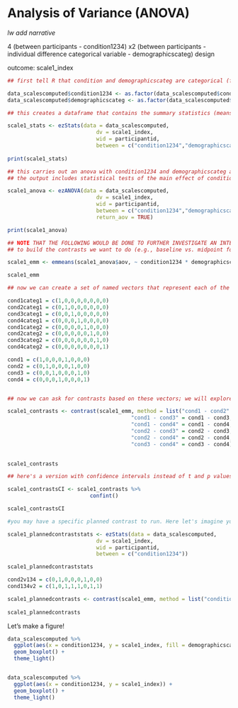 # Analysis of Variance (ANOVA)

*lw add narrative*

4 (between participants - condition1234) x2 (between participants - individual difference categorical variable - demographicscateg) design

outcome: scale1_index

```r

## first tell R that condition and demographicscateg are categorical (factors)

data_scalescomputed$condition1234 <- as.factor(data_scalescomputed$condition1234)
data_scalescomputed$demographicscateg <- as.factor(data_scalescomputed$demographicscateg)

## this creates a dataframe that contains the summary statistics (means, standard deviations, etc.)

scale1_stats <- ezStats(data = data_scalescomputed, 
                            dv = scale1_index,
                            wid = participantid,
                            between = c("condition1234","demographicscateg"))
                            
print(scale1_stats)

## this carries out an anova with condition1234 and demographicscateg as between-participants factors
## the output includes statistical tests of the main effect of condition1234, the main effect of demographicscateg, and the interaction between the two

scale1_anova <- ezANOVA(data = data_scalescomputed, 
                            dv = scale1_index,
                            wid = participantid,
                            between = c("condition1234","demographicscateg"),
                            return_aov = TRUE)

print(scale1_anova)

## NOTE THAT THE FOLLOWING WOULD BE DONE TO FURTHER INVESTIGATE AN INTERACTION OR A DIFFERENCE IN A MULTI-CATEGORICAL VARIABLE. 
## to build the contrasts we want to do (e.g., baseline vs. midpoint for PhD), we need to ask emmeans to create output to see what the rows represent.

scale1_emm <- emmeans(scale1_anova$aov, ~ condition1234 * demographicscateg)

scale1_emm

## now we can create a set of named vectors that represent each of the 8 means, based on the position in the 8-item list from emmeans.

cond1categ1 = c(1,0,0,0,0,0,0,0)
cond2categ1 = c(0,1,0,0,0,0,0,0)
cond3categ1 = c(0,0,1,0,0,0,0,0)
cond4categ1 = c(0,0,0,1,0,0,0,0)
cond1categ2 = c(0,0,0,0,1,0,0,0)
cond2categ2 = c(0,0,0,0,0,1,0,0)
cond3categ2 = c(0,0,0,0,0,0,1,0)
cond4categ2 = c(0,0,0,0,0,0,0,1)

cond1 = c(1,0,0,0,1,0,0,0)
cond2 = c(0,1,0,0,0,1,0,0)
cond3 = c(0,0,1,0,0,0,1,0)
cond4 = c(0,0,0,1,0,0,0,1)


## now we can ask for contrasts based on these vectors; we will explore the main effect of condition1234 by comparing each of the conditions to one another

scale1_contrasts <- contrast(scale1_emm, method = list("cond1 - cond2" = cond1 - cond2,
                                       "cond1 - cond3" = cond1 - cond3,
                                       "cond1 - cond4" = cond1 - cond4,
                                       "cond2 - cond3" = cond2 - cond3,
                                       "cond2 - cond4" = cond2 - cond4,
                                       "cond3 - cond4" = cond3 - cond4)) 
  

scale1_contrasts

## here's a version with confidence intervals instead of t and p values

scale1_contrastsCI <- scale1_contrasts %>%
                          confint()

scale1_contrastsCI

#you may have a specific planned contrast to run. Here let's imagine you want to compare condition 2 to all of the other 3 conditions in one comparison.

scale1_plannedcontraststats <- ezStats(data = data_scalescomputed, 
                            dv = scale1_index,
                            wid = participantid,
                            between = c("condition1234"))

scale1_plannedcontraststats

cond2v134 = c(0,1,0,0,0,1,0,0)
cond134v2 = c(1,0,1,1,1,0,1,1)

scale1_plannedcontrasts <- contrast(scale1_emm, method = list("condition 1 vs all the rest" = cond2v134 - cond134v2))
  
scale1_plannedcontrasts
```

Let's make a figure!

```r

data_scalescomputed %>%
  ggplot(aes(x = condition1234, y = scale1_index, fill = demographicscateg)) +
  geom_boxplot() +
  theme_light()


data_scalescomputed %>%
  ggplot(aes(x = condition1234, y = scale1_index)) +
  geom_boxplot() +
  theme_light()

```
